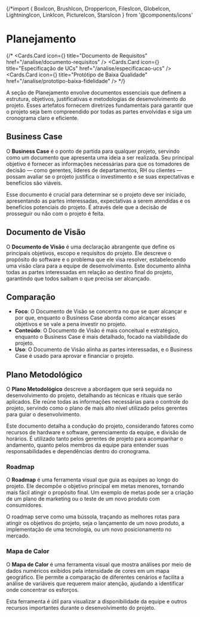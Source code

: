 {/*import {
  BoxIcon,
  BrushIcon,
  DropperIcon,
  FilesIcon,
  GlobeIcon,
  LightningIcon,
  LinkIcon,
  PictureIcon,
  StarsIcon
} from '@components/icons'

# Planejamento

{/*<Cards>
  <Cards.Card
    icon={<FilesIcon />}
    title="Documento de Requisitos"
    href="/analise/documento-requisitos"
  />
  <Cards.Card
    icon={<MarkdownIcon />}
    title="Especificação de UCs"
    href="/analise/especificacao-ucs"
  />
  <Cards.Card
    icon={<StarsIcon />}
    title="Protótipo de Baixa Qualidade"
    href="/analise/prototipo-baixa-fidelidade"
  />
</Cards> */}

A seção de Planejamento envolve documentos essenciais que definem a estrutura, objetivos, justificativas e metodologias de desenvolvimento do projeto. Esses artefatos fornecem diretrizes fundamentais para garantir que o projeto seja bem compreendido por todas as partes envolvidas e siga um cronograma claro e eficiente.

## Business Case

O **Business Case** é o ponto de partida para qualquer projeto, servindo como um documento que apresenta uma ideia a ser realizada. Seu principal objetivo é fornecer as informações necessárias para que os tomadores de decisão — como gerentes, líderes de departamentos, RH ou clientes — possam avaliar se o projeto justifica o investimento e se suas expectativas e benefícios são viáveis.

Esse documento é crucial para determinar se o projeto deve ser iniciado, apresentando as partes interessadas, expectativas a serem atendidas e os benefícios potenciais do projeto. É através dele que a decisão de prosseguir ou não com o projeto é feita.

## Documento de Visão

O **Documento de Visão** é uma declaração abrangente que define os principais objetivos, escopo e requisitos do projeto. Ele descreve o propósito do software e o problema que ele visa resolver, estabelecendo uma visão clara para a equipe de desenvolvimento. Este documento alinha todas as partes interessadas em relação ao destino final do projeto, garantindo que todos saibam o que precisa ser alcançado.

## Comparação

- **Foco**: O Documento de Visão se concentra no que se quer alcançar e por que, enquanto o Business Case aborda como alcançar esses objetivos e se vale a pena investir no projeto.
- **Conteúdo**: O Documento de Visão é mais conceitual e estratégico, enquanto o Business Case é mais detalhado, focado na viabilidade do projeto.
- **Uso**: O Documento de Visão alinha as partes interessadas, e o Business Case é usado para aprovar e financiar o projeto.

## Plano Metodológico

O **Plano Metodológico** descreve a abordagem que será seguida no desenvolvimento do projeto, detalhando as técnicas e rituais que serão aplicados. Ele reúne todas as informações necessárias para o controle do projeto, servindo como o plano de mais alto nível utilizado pelos gerentes para guiar o desenvolvimento.

Este documento detalha a condução do projeto, considerando fatores como recursos de hardware e software, gerenciamento da equipe, e divisão de horários. É utilizado tanto pelos gerentes de projeto para acompanhar o andamento, quanto pelos membros da equipe para entender suas responsabilidades e dependências dentro do cronograma.

### Roadmap

O **Roadmap** é uma ferramenta visual que guia as equipes ao longo do projeto. Ele decompõe o objetivo principal em metas menores, tornando mais fácil atingir o propósito final. Um exemplo de metas pode ser a criação de um plano de marketing ou o teste de um novo produto com consumidores.

O roadmap serve como uma bússola, traçando as melhores rotas para atingir os objetivos do projeto, seja o lançamento de um novo produto, a implementação de uma tecnologia, ou um novo posicionamento no mercado.

### Mapa de Calor

O **Mapa de Calor** é uma ferramenta visual que mostra análises por meio de dados numéricos exibidos pela intensidade de cores em um mapa geográfico. Ele permite a comparação de diferentes cenários e facilita a análise de variáveis que requerem maior atenção, ajudando a identificar onde concentrar os esforços.

Esta ferramenta é útil para visualizar a disponibilidade da equipe e outros recursos importantes durante o desenvolvimento do projeto.